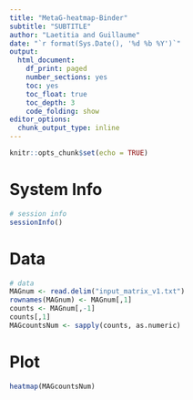 ```yaml
---
title: "MetaG-heatmap-Binder"
subtitle: "SUBTITLE"
author: "Laetitia and Guillaume"
date: "`r format(Sys.Date(), '%d %b %Y')`"
output:
  html_document: 
    df_print: paged
    number_sections: yes
    toc: yes
    toc_float: true
    toc_depth: 3
    code_folding: show
editor_options:
  chunk_output_type: inline
---
```



```r
knitr::opts_chunk$set(echo = TRUE)
```


# System Info

```r
# session info
sessionInfo()
```

# Data

```r
# data
MAGnum <- read.delim("input_matrix_v1.txt")
rownames(MAGnum) <- MAGnum[,1]
counts <- MAGnum[,-1]
counts[,1]
MAGcountsNum <- sapply(counts, as.numeric)
```

# Plot

```r
heatmap(MAGcountsNum)
```

